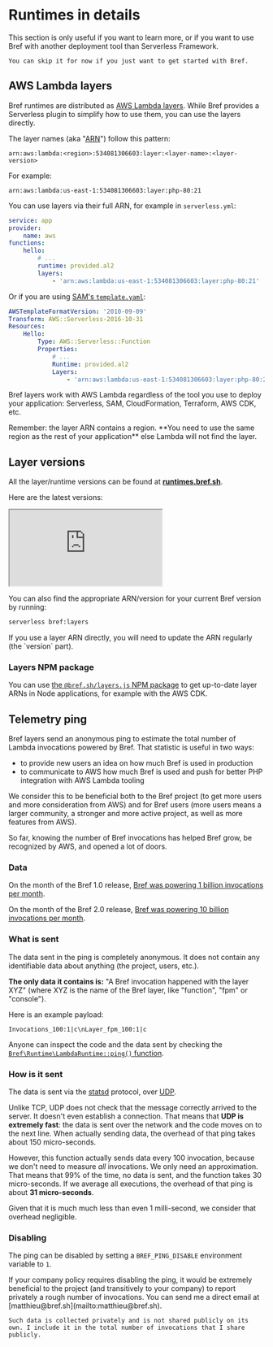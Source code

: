 
# Runtimes in details

<Callout type="warning">
    This section is only useful if you want to learn more, or if you want to use Bref with another deployment tool than Serverless Framework.

    You can skip it for now if you just want to get started with Bref.
</Callout>

## AWS Lambda layers

Bref runtimes are distributed as [AWS Lambda layers](https://docs.aws.amazon.com/lambda/latest/dg/configuration-layers.html). While Bref provides a Serverless plugin to simplify how to use them, you can use the layers directly.

The layer names (aka "[ARN](https://docs.aws.amazon.com/IAM/latest/UserGuide/reference-arns.html)") follow this pattern:

```
arn:aws:lambda:<region>:534081306603:layer:<layer-name>:<layer-version>
```

For example:
```
arn:aws:lambda:us-east-1:534081306603:layer:php-80:21
```

You can use layers via their full ARN, for example in `serverless.yml`:

```yml filename="serverless.yml" {9}
service: app
provider:
    name: aws
functions:
    hello:
        # ...
        runtime: provided.al2
        layers:
            - 'arn:aws:lambda:us-east-1:534081306603:layer:php-80:21'
```

Or if you are using [SAM's `template.yaml`](https://aws.amazon.com/serverless/sam/):

```yml filename="template.yml"
AWSTemplateFormatVersion: '2010-09-09'
Transform: AWS::Serverless-2016-10-31
Resources:
    Hello:
        Type: AWS::Serverless::Function
        Properties:
            # ...
            Runtime: provided.al2
            Layers:
                - 'arn:aws:lambda:us-east-1:534081306603:layer:php-80:21'
```

Bref layers work with AWS Lambda regardless of the tool you use to deploy your application: Serverless, SAM, CloudFormation, Terraform, AWS CDK, etc.

<Callout>
    Remember: the layer ARN contains a region. **You need to use the same region as the rest of your application** else Lambda will not find the layer.
</Callout>

## Layer versions

All the layer/runtime versions can be found at [**runtimes.bref.sh**](https://runtimes.bref.sh/).

Here are the latest versions:

<iframe src="https://runtimes.bref.sh/embedded" class="w-full h-96"></iframe>

You can also find the appropriate ARN/version for your current Bref version by running:

```bash
serverless bref:layers
```

<Callout type="warning">
    If you use a layer ARN directly, you will need to update the ARN regularly (the `version` part).
</Callout>

### Layers NPM package

You can use [the `@bref.sh/layers.js` NPM package](https://github.com/brefphp/layers.js) to get up-to-date layer ARNs in Node applications, for example with the AWS CDK.

## Telemetry ping

Bref layers send an anonymous ping to estimate the total number of Lambda invocations powered by Bref. That statistic is useful in two ways:

- to provide new users an idea on how much Bref is used in production
- to communicate to AWS how much Bref is used and push for better PHP integration with AWS Lambda tooling

We consider this to be beneficial both to the Bref project (to get more users and more consideration from AWS) and for Bref users (more users means a larger community, a stronger and more active project, as well as more features from AWS).

So far, knowing the number of Bref invocations has helped Bref grow, be recognized by AWS, and opened a lot of doors.

### Data

On the month of the Bref 1.0 release, [Bref was powering 1 billion invocations per month](../../news/01-bref-1.0.md#1-billion-executions-per-month).

On the month of the Bref 2.0 release, [Bref was powering 10 billion invocations per month](../../news/02-bref-2.0.md).

### What is sent

The data sent in the ping is completely anonymous. It does not contain any identifiable data about anything (the project, users, etc.).

**The only data it contains is:** "A Bref invocation happened with the layer XYZ" (where XYZ is the name of the Bref layer, like "function", "fpm" or "console").

Here is an example payload:

```
Invocations_100:1|c\nLayer_fpm_100:1|c
```

Anyone can inspect the code and the data sent by checking the [`Bref\Runtime\LambdaRuntime::ping()` function](https://github.com/brefphp/bref/blob/master/src/Runtime/LambdaRuntime.php#L374).

### How is it sent

The data is sent via the [statsd](https://github.com/statsd/statsd) protocol, over [UDP](https://en.wikipedia.org/wiki/User_Datagram_Protocol).

Unlike TCP, UDP does not check that the message correctly arrived to the server.
It doesn't even establish a connection. That means that **UDP is extremely fast**:
the data is sent over the network and the code moves on to the next line.
When actually sending data, the overhead of that ping takes about 150 micro-seconds.

However, this function actually sends data every 100 invocation, because we don't
need to measure *all* invocations. We only need an approximation.
That means that 99% of the time, no data is sent, and the function takes 30 micro-seconds.
If we average all executions, the overhead of that ping is about **31 micro-seconds**.

Given that it is much much less than even 1 milli-second, we consider that overhead negligible.

### Disabling

The ping can be disabled by setting a `BREF_PING_DISABLE` environment variable to `1`.

<Callout>
    If your company policy requires disabling the ping, it would be extremely beneficial to the project (and transitively to your company) to report privately a rough number of invocations. You can send me a direct email at [matthieu@bref.sh](mailto:matthieu@bref.sh).

    Such data is collected privately and is not shared publicly on its own. I include it in the total number of invocations that I share publicly.
</Callout>
